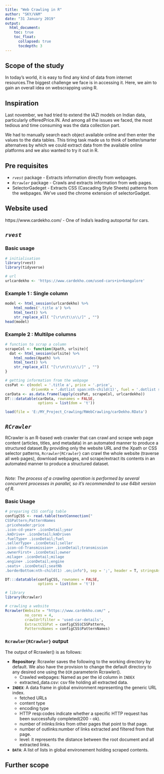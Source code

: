 ```yaml
---
title: "Web Crawling in R"
author: "SKY/VAM"
date: "31 January 2019"
output:
  html_document:
    toc: true
    toc_float:
      collapsed: true
      tocdepth: 3
---
```


## Scope of the study
In today's world, it is easy to find any kind of data from internet resources.The biggest challenge we face is in accessing it. Here, we aim to gain an overall idea on webscrapping using R.

## Inspiration
Last november, we had tried to extend the IAZI models on Indian data, particularly offeredPrice.IN. And among all the issues we faced, the most tedious and time consuming was the data collection part. 

We had to manually search each object available online and then enter the values to the data tables. This tiring task made us to think of better/smarter alternatves by which we could extract data from the available online platforms and we also wanted to try it out in R.

## Pre requisites
* *`rvest`* package - Extracts information directly from webpages.
* *`Rcrawler`* package - Crawls and extracts information from web pages.
* SelectorGadeget - Extracts CSS (Cascading Style Sheets) patterns from the  webpages. We've used the chrome extension of selectorGadget.

## Website used
https://www.cardekho.com/
  - One of India's leading autoportal for cars.
  
## *`rvest`* 

### Basic usage
```r
# initialisation
library(rvest)
library(tidyverse)

# url
urlcardekho <- 'https://www.cardekho.com/used-cars+in+bangalore'
```

### Example 1 : Single column
```r
model <- html_session(urlcardekho) %>%
    html_nodes('.title a') %>% 
    html_text() %>%  
    str_replace_all( "[\r\n\t\\s\\/]" , "")
head(model)
```

### Example 2 : Multilpe columns
```r
# function to scrap a column
scrapeCol <- function(Xpath, urlsite){
  dat <- html_session(urlsite) %>%
    html_nodes(Xpath) %>% 
    html_text() %>%  
    str_replace_all( "[\r\n\t\\s\\/]" , "")
}

# getting information from the webpage
cssPat <- c(model = '.title a', price = '.price', 
            drivenKm = '.dotlist span:nth-child(1)', fuel = '.dotlist span:nth-child(2)')
carData <- as.data.frame(lapply(cssPat, scrapeCol, urlcardekho))
DT:::datatable(carData, rownames = FALSE, 
               options = list(dom = 't'))
```

```r
load(file = 'E:/MY_Project_Crawling/RWebCrawling/carDekho.RData')
```


## *`RCrawler`*
RCrawler is an R-based web crawler that can crawl and scrape web page content (articles, titles, and metadata) in an automated manner to produce a structured dataset.By providing only the website URL and the Xpath or CSS selector patterns, `Rcrawler{RCrawler}` can crawl the whole website (traverse all web pages), download webpages, and scrape/extract its contents in an automated manner to produce a structured dataset.


<br> _Note: The process of a crawling operation is performed by several concurrent processes in parallel, so it's recommended to use 64bit version of R._

### Basic Usage
```r

# preparing CSS config table
configCSS <- read.table(textConnection("
CSSPattern;PatternNames
.priceheader;price
.icon-cd-year+ .iconDetail;year
.kmDrive+ .iconDetail;kmDriven
.fuelType+ .iconDetail;fuel
.sellerType+ .iconDetail;seller
.icon-cd-Transmission+ .iconDetail;transmission
.ownerFirst+ .iconDetail;owner
.milage+ .iconDetail;milage
.engine+ .iconDetail;engine
.seats+ .iconDetail;seatNb
.borderBottom:nth-child(1) .on;info"), sep = ';', header = T, stringsAsFactors = F)

```

```r
DT:::datatable(configCSS, rownames = FALSE, 
               options = list(dom = 't'))
```


```r
# library
library(Rcrawler)

# crawling a website
Rcrawler(Website = "https://www.cardekho.com/" , 
         no_cores = 4, 
         crawlUrlfilter = 'used-car-details',
         ExtractCSSPat = configCSS$CSSPattern,
         PatternsNames = configCSS$PatternNames)
```


### `Rcrawler{RCrawler}` output
The output of Rcrawler() is as follows:

* **Repository**: Rcrawler saves the following to the working directory by default. We also have the provision to change the default directory to any desired one using the `DIR` parameterin Rcrawler().
   - Crawled webpages: Named as per the id column in `INDEX`
   - extracted_data.csv: csv file holding all extracted data.

* **`INDEX`**: A data frame in global environment representing the generic URL index.
    - fetched URLs
    - content type
    - encoding type
    - HTTP resp:codes indicate whether a specific HTTP request has been successfully completed(200 - ok).
    - number of inlinks:links from other pages that point to that page.
    - number of outlinks:number of links extracted and filtered from that page. 
    - level: it represents the distance between the root document and all extracted links.

* **`DATA`**: A list of lists in global environement holding scraped contents.

## Further scope








 
